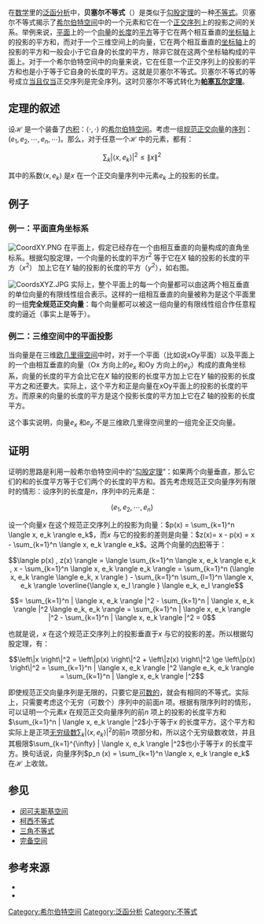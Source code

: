 在[[数学|数学]]里的[[泛函分析|泛函分析]]中，'''贝塞尔不等式'''（{{lang-en|Bassel's inequality}}）是类似于[[勾股定理|勾股定理]]的一种[[不等式|不等式]]。贝塞尔不等式揭示了[[希尔伯特空间|希尔伯特空间]]中的一个元素和它在一个[[正交|正交]][[序列|序列]]上的投影之间的关系。举例来说，[[平面_(数学)|平面]]上的一个[[向量|向量]]的[[长度|长度]]的[[平方|平方]]等于它在两个相互垂直的[[坐标轴|坐标轴]]上的投影的平方和，而对于一个三维空间上的向量，它在两个相互垂直的[[坐标轴|坐标轴]]上的投影的平方和一般会小于它自身的长度的平方，除非它就在这两个坐标轴构成的平面上。对于一个希尔伯特空间中的向量来说，它在任意一个正交序列上的投影的平方和也是小于等于它自身的长度的平方。这就是贝塞尔不等式。贝塞尔不等式的等号成立[[当且仅当|当且仅当]]正交序列是完全序列。这时贝塞尔不等式转化为'''[[帕塞瓦尔定理|帕塞瓦尔定理]]'''。

== 定理的叙述 ==
设<math>\mathcal{H}</math> 是一个装备了[[内积|内积]]：<math> \left \langle \cdot , \cdot \right \rangle</math> 的[[希尔伯特空间|希尔伯特空间]]。考虑一组[[正交|规范正交]][[向量|向量]]的[[序列|序列]]：<math>(e_1, e_2, \cdots , e_n, \cdots)</math>。那么，对于任意一个<math>\mathcal{H}</math> 中的元素，都有：
<center><math>\sum_{k} \left| \left \langle x , e_k \right \rangle \right|^2 \le \left \| x \right \|^2</math></center>

其中的系数<math>\left \langle x , e_k \right \rangle</math> 是''x'' 在一个正交向量序列中元素<math>e_k</math> 上的投影的长度。

== 例子 ==
=== 例一：平面直角坐标系 ===
[[File:CoordXY.PNG|thumb]]
在平面上，假定已经存在一个由相互垂直的向量构成的直角坐标系。根据勾股定理，一个向量的长度的平方<math>r^2</math> 等于它在''X'' 轴的投影的长度的平方（<math>x^2</math>） 加上它在''Y'' 轴的投影的长度的平方（<math>y^2</math>），如右图。

[[File:CoordsXYZ.JPG|thumb]]
实际上，整个平面上的每一个向量都可以由这两个相互垂直的单位向量的有限线性组合表示。这样的一组相互垂直的向量被称为是这个平面里的一组'''完全规范正交向量'''：每个向量都可以被这一组向量的有限线性组合作任意程度的逼近（事实上是等于）。

=== 例二：三维空间中的平面投影 ===

当向量是在三维[[欧几里得空间|欧几里得空间]]中时，对于一个平面（比如说xOy平面）以及平面上的一个由相互垂直的向量（Ox 方向上的<math>e_x</math> 和Oy 方向上的<math>e_y</math>）构成的直角坐标系，向量的长度的平方会比它在''X'' 轴的投影的长度平方加上它在''Y'' 轴的投影的长度平方之和还要大。实际上，这个平方和正是向量在xOy平面上的投影的长度的平方。而原来的向量的长度的平方是这个投影长度的平方加上它在''Z'' 轴的投影的长度平方。

这个事实说明，向量<math>e_x</math> 和<math>e_y</math> 不是三维欧几里得空间里的一组完全正交向量。

== 证明 ==
证明的思路是利用一般希尔伯特空间中的“[[勾股定理|勾股定理]]”：如果两个向量垂直，那么它们的和的长度平方等于它们两个的长度的平方和。首先考虑规范正交向量序列有限时的情形：设序列的长度是''n''，序列中的元素是：
:<math>(e_1, e_2, \cdots , e_n)</math>

设一个向量''x'' 在这个规范正交序列上的投影为向量：<math>p(x) = \sum_{k=1}^n \langle x, e_k \rangle e_k</math>，而''x'' 与它的投影的差则是向量：<math>z(x)= x - p(x) = x - \sum_{k=1}^n \langle x, e_k \rangle e_k</math>。这两个向量的[[内积|内积]]等于：
:<math>\langle p(x) , z(x) \rangle = \langle \sum_{k=1}^n \langle x, e_k \rangle e_k , x - \sum_{k=1}^n \langle x, e_k \rangle e_k \rangle = \sum_{k=1}^n (\langle x, e_k \rangle \langle e_k, x \rangle ) - \sum_{k=1}^n \sum_{l=1}^n \langle x, e_k \rangle \overline{\langle x, e_l \rangle } \langle e_k, e_l \rangle</math>
:<math>= \sum_{k=1}^n | \langle x, e_k \rangle |^2 - \sum_{k=1}^n | \langle x, e_k \rangle |^2 \langle e_k, e_k \rangle = \sum_{k=1}^n | \langle x, e_k \rangle |^2 - \sum_{k=1}^n | \langle x, e_k \rangle |^2 = 0</math>

也就是说，''x'' 在这个规范正交序列上的投影垂直于''x'' 与它的投影的差。所以根据勾股定理，有：
:<math>\left\|x \right\|^2 = \left\|p(x) \right\|^2 + \left\|z(x) \right\|^2 \ge \left\|p(x) \right\|^2 = \sum_{k=1}^n | \langle x, e_k \rangle |^2 \langle e_k, e_k \rangle = \sum_{k=1}^n | \langle x, e_k \rangle |^2 </math>

即使规范正交向量序列是无限的，只要它是[[可列集|可数的]]，就会有相同的不等式。实际上，只需要考虑这个无穷（可数个）序列中的前面''n'' 项。根据有限序列时的情形，可以证明一个元素''x'' 在规范正交向量序列的前''n'' 项上的投影的长度平方和<math>\sum_{k=1}^n | \langle x, e_k \rangle |^2 </math>小于等于''x'' 的长度平方。这个平方和实际上是正项[[无穷级数|无穷级数]]<math>\sum_{k} | \langle x, e_k \rangle |^2 </math>的前''n'' 项部分和，所以这个无穷级数收敛，并且其极限<math>\sum_{k=1}^{\infty} | \langle x, e_k \rangle |^2 </math>也小于等于''x'' 的长度平方。换句话说，向量序列<math>p_n (x) = \sum_{k=1}^n \langle x, e_k \rangle e_k</math> 在<math>\mathcal{H}</math> 上收敛。

== 参见 ==
* [[闵可夫斯基空间|闵可夫斯基空间]]
* [[柯西不等式|柯西不等式]]
* [[三角不等式|三角不等式]]
* [[完备空间|完备空间]]

== 参考来源 ==
* {{cite book
|title = 《数学分析（第二卷）（第4版）》
|author = B.A.卓里奇 著，蒋铎 钱佩玲 周美珂 邝荣雨 译
|publisher = 高等教育出版社
|year = 2006
|ISBN= 978-7-04-020257-1
}}
* {{cite book
|title =Introduction to Hilbert space and the theory of spectral multiplicity 
|author = P. R. Halmos
|publisher = Chelsea Pub Co; 2 edition 
|year = August 1998
|ISBN= 978-0-82-181378-2
}}
{{泛函分析}}
[[Category:希尔伯特空间|Category:希尔伯特空间]]
[[Category:泛函分析|Category:泛函分析]]
[[Category:不等式|Category:不等式]]